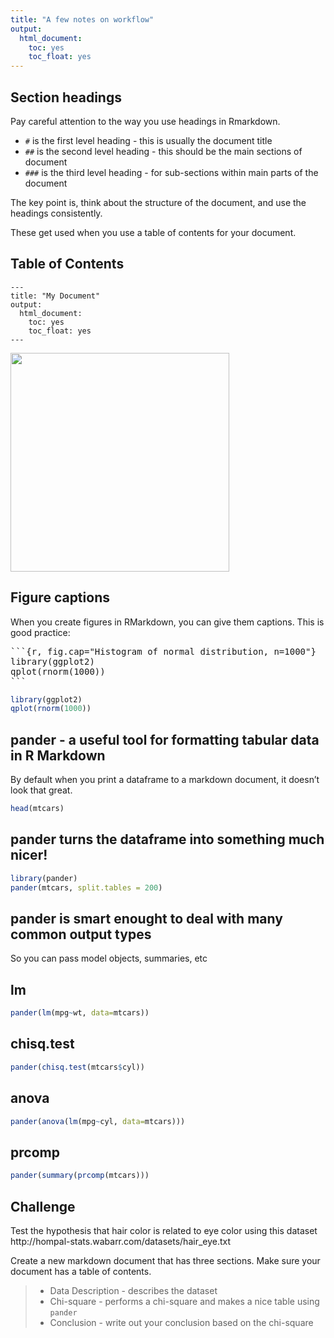```yaml
---
title: "A few notes on workflow"
output: 
  html_document:
    toc: yes
    toc_float: yes
---
```


## Section headings {.build}

Pay careful attention to the way you use headings in Rmarkdown.  

*  `#` is the first level heading - this is usually the document title
*  `##` is the second level heading - this should be the main sections of document
*  `###` is the third level heading - for sub-sections within main parts of the document

The key point is, think about the structure of the document, and use the headings consistently. 

<span class="red2">These get used when you use a table of contents for your document.</span>

## Table of Contents {.smaller}

```{}
---
title: "My Document"
output: 
  html_document:
    toc: yes
    toc_float: yes
---
```

<img src="../../images/TOC.png" height=350px>

## Figure captions {.smaller}

When you create figures in RMarkdown, you can give them captions.  This is good practice:

<pre>```{r, fig.cap="Histogram of normal distribution, n=1000"}
library(ggplot2)
qplot(rnorm(1000))
```</pre>

```r
library(ggplot2)
qplot(rnorm(1000))
```


## pander - a useful tool for formatting tabular data in R Markdown

By default when you print a dataframe to a markdown document, it doesn't look that great. 

```r
head(mtcars)
```

## pander turns the dataframe into something much nicer! {.smaller}

```r
library(pander)
pander(mtcars, split.tables = 200)
```

## pander is smart enought to deal with many common output types

So you can pass model objects, summaries, etc

## lm

```r
pander(lm(mpg~wt, data=mtcars))
```


## chisq.test

```r
pander(chisq.test(mtcars$cyl))
```

## anova

```r
pander(anova(lm(mpg~cyl, data=mtcars)))
```

## prcomp

```r
pander(summary(prcomp(mtcars)))
```


## Challenge

Test the hypothesis that hair color is related to eye color using this dataset http://hompal-stats.wabarr.com/datasets/hair_eye.txt

Create a new markdown document that has three sections.  Make sure your document has a table of contents.

> * Data Description - describes the dataset
> * Chi-square - performs a chi-square and makes a nice table using `pander`
> * Conclusion - write out your conclusion based on the chi-square


```r
```

 
